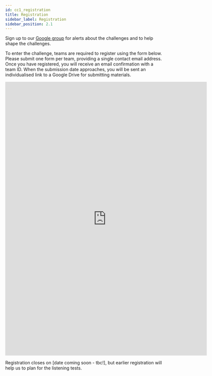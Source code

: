 ```yaml
---
id: cc1_registration
title: Registration
sidebar_label: Registration
sidebar_position: 2.1
---
```


Sign up to our [Google group](https://groups.google.com/g/cadenza-challenge) for alerts about the challenges and to help shape the challenges.


To enter the challenge, teams are required to register using the form below. Please submit one form per team, providing a single contact email address. Once you have registered, you will receive an email confirmation with a team ID. When the submission date approaches, you will be sent an individualised link to a Google Drive for submitting materials.

<iframe src="https://docs.google.com/forms/d/e/1FAIpQLSdlGo72DjXtQzDur2sVXWa1lz2IEAVSnUQ8LiafR9tWvwkGrA/viewform?embedded=true" width="640" height="869" frameborder="0" marginheight="0" marginwidth="0">Loading…</iframe>

Registration closes on [date coming soon - tbc!], but earlier registration will help us to plan for the listening tests.
